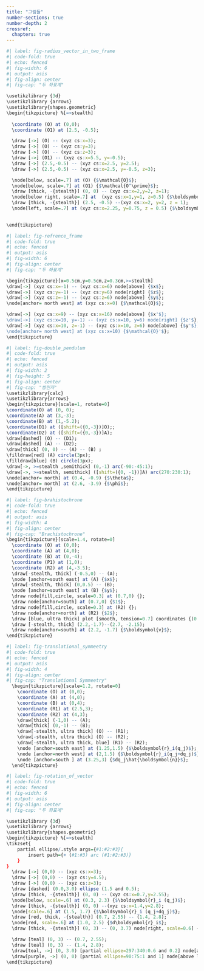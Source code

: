 ```yaml
---
title: "그림들"
number-sections: true
number-depth: 2
crossref:
  chapters: true
---
```


```r
#| label: fig-radius_vector_in_two_frame
#| code-fold: true
#| echo: fenced
#| fig-width: 6
#| output: asis
#| fig-align: center
#| fig-cap: "두 좌표계"

\usetikzlibrary {3d} 
\usetikzlibrary {arrows}
\usetikzlibrary{shapes.geometric}
\begin{tikzpicture} %[=>stealth]
  
  \coordinate (O) at (0,0);
  \coordinate (O1) at (2.5, -0.5);

  \draw [->] (O) -- (xyz cs:x=3);
  \draw [->] (O) -- (xyz cs:y=3);
  \draw [->] (O) -- (xyz cs:z=3); 
  \draw [->] (O1) -- (xyz cs:x=5.5, y=-0.5);
  \draw [->] (2.5,-0.5) -- (xyz cs:x=2.5, y=2.5);
  \draw [->] (2.5,-0.5) -- (xyz cs:x=2.5, y=-0.5, z=3); 

  \node[below, scale=.7] at (O) {$\mathcal{O}$};
  \node[below, scale=.7] at (O1) {$\mathcal{O^\prime}$};
  \draw [thick, -{stealth}] (0, 0) -- (xyz cs:x=2,y=2, z=1);
  \node[below right, scale=.7] at  (xyz cs:x=1,y=1, z=0.5) {$\boldsymbol{r}$};
  \draw [thick, -{stealth}] (2.5, -0.5) --(xyz cs:x=2, y=2, z = 1);
  \node[left, scale=.7] at (xyz cs:x=2.25, y=0.75, z = 0.5) {$\boldsymbol{r}^\prime$};

  
\end{tikzpicture}
```

```r
#| label: fig-refrence_frame
#| code-fold: true
#| echo: fenced
#| output: asis
#| fig-width: 6
#| fig-align: center
#| fig-cap: "두 좌표계"

\begin{tikzpicture}[x=0.5cm,y=0.5cm,z=0.3cm,>=stealth]
\draw[->] (xyz cs:x=-1) -- (xyz cs:x=6) node[above] {$x$};
\draw[->] (xyz cs:y=-1) -- (xyz cs:y=6) node[right] {$z$};
\draw[->] (xyz cs:z=-1) -- (xyz cs:z=6) node[above] {$y$};
\node[anchor= north west] at (xyz cs:x=0) {$\mathcal{O}$};

\draw[->] (xyz cs:x=9) -- (xyz cs:x=16) node[above] {$x'$};
\draw[->] (xyz cs:x=10, y=-1) -- (xyz cs:x=10, y=6) node[right] {$z'$};
\draw[->] (xyz cs:x=10, z=-1) -- (xyz cs:x=10, z=6) node[above] {$y'$};
\node[anchor= north west] at (xyz cs:x=10) {$\mathcal{O}'$};
\end{tikzpicture}
```

```r
#| label: fig-double_pendulum
#| code-fold: true
#| echo: fenced
#| output: asis
#| fig-width: 2
#| fig-height: 5
#| fig-align: center
#| fig-cap: "쌍진자"
\usetikzlibrary{calc}
\usetikzlibrary{arrows}
\begin{tikzpicture}[scale=1, rotate=0]
\coordinate(O) at (0, 0);
\coordinate(A) at (3,-3);
\coordinate(B) at (1,-5.2);
\coordinate(D1) at ([shift=({0,-3})]O);;
\coordinate(D2) at ([shift=({0,-3})]A);
\draw[dashed] (O) -- (D1);
\draw[dashed] (A) -- (D2);
\draw[thick] (0, 0) -- (A) -- (B) ;
\filldraw[red] (A) circle(3px);
\filldraw[blue] (B) circle(3px);
\draw[->, >=stealth ,semithick] (0,-1) arc(-90:-45:1);
\draw[->, >=stealth, semithick] ([shift=({0, -1})]A) arc(270:230:1);
\node[anchor= north] at (0.4, -0.9) {$\theta$};
\node[anchor= north] at (2.6, -3.9) {$\phi$};
\end{tikzpicture}
```

```r
#| label: fig-brahistochrone
#| code-fold: true
#| echo: fenced
#| output: asis
#| fig-width: 4
#| fig-align: center
#| fig-cap: "Brachistochrone"
\begin{tikzpicture}[scale=1.4, rotate=0]
  \coordinate (O) at (0,0);
  \coordinate (A) at (4,0);
  \coordinate (B) at (0,-4);
  \coordinate (P1) at (1,0);
  \coordinate (R2) at (4,-3.5);
  \draw[-stealth, thick] (-0.5,0) -- (A);
  \node [anchor=south east] at (A) {$x$};
  \draw[-stealth, thick] (0,0.5) -- (B);
  \node [anchor=south east] at (B) {$y$};
  \draw node[fill,circle, scale=0.3] at (0.7,0) {};
  \draw node[anchor=south] at (0.7,0) {$1$};
  \draw node[fill,circle, scale=0.3] at (R2) {};
  \draw node[anchor=north] at (R2) {$2$};
  \draw [blue, ultra thick] plot [smooth, tension=0.7] coordinates {(0.7,0) (1.5,-0.5) (2,-1.7) (2.5, -2.3) (3.4,-2.9) (4,-3.5)};
  \draw [-stealth, thick] (2.2,-1.7)--(2.7, -2.15);
  \draw node[anchor=south] at (2.2, -1.7) {$\boldsymbol{v}$};
\end{tikzpicture}
```

```r
#| label: fig-translational_symmeetry
#| code-fold: true
#| echo: fenced
#| output: asis
#| fig-width: 4
#| fig-align: center
#| fig-cap: "Translational Symmeetry"
  \begin{tikzpicture}[scale=1.2, rotate=0]
    \coordinate (O) at (0,0);
    \coordinate (A) at (4,0);
    \coordinate (B) at (0,4);
    \coordinate (R1) at (2.5,3);
    \coordinate (R2) at (4,3);
    \draw[thick] (-1,0) -- (A);
    \draw[thick] (0,-1) -- (B);
    \draw[-stealth, ultra thick] (O) -- (R1);
    \draw[-stealth, ultra thick] (O) -- (R2);
    \draw[-stealth, ultra thick, blue] (R1) -- (R2);
    \node [anchor=south east] at (1.25,1.5) {$\boldsymbol{r}_i(q_j)$};
    \node [anchor=north west] at (2,1.5) {$\boldsymbol{r}_i(q_j+dq_j)$};
    \node [anchor=south ] at (3.25,3) {$dq_j\hat{\boldsymbol{n}}$};
  \end{tikzpicture}
``` 

```r
#| label: fig-rotation_of_vector
#| code-fold: true
#| echo: fenced
#| fig-width: 6
#| output: asis
#| fig-align: center
#| fig-cap: "두 좌표계"

\usetikzlibrary {3d} 
\usetikzlibrary {arrows}
\usetikzlibrary{shapes.geometric}
\begin{tikzpicture} %[=>stealth]
\tikzset{
    partial ellipse/.style args={#1:#2:#3}{
        insert path={+ (#1:#3) arc (#1:#2:#3)}
    }
}
  \draw [->] (0,0) -- (xyz cs:x=3);
  \draw [->] (0,0) -- (xyz cs:y=4.5);
  \draw [->] (0,0) -- (xyz cs:z=3); 
  \draw [dashed] (0.0,3.0) ellipse (1.5 and 0.5);
  \draw [thick, -{stealth}] (0, 0) -- (xyz cs:x=0.7,y=2.55);
  \node[below, scale=.6] at (0.3, 2.3) {$\boldsymbol{r}_i (q_j)$};
  \draw [thick, -{stealth}] (0, 0) --(xyz cs:x=1.4,y=2.8);
  \node[scale=.6] at (1.5, 1.7) {$\boldsymbol{r}_i (q_j+dq_j)$};
  \draw [red, thick, -{stealth}] (0.7, 2.55) -- (1.4, 2.8);
  \node[red, scale=.6] at (1.0, 2.5) {$d\boldsymbol{r}_i$};
  \draw [thick, -{stealth}] (0, 3) -- (0, 3.7) node[right, scale=0.6] {$\;\hat{\boldsymbol{n}}$};

  \draw [teal] (0, 3) -- (0.7, 2.55);
  \draw [teal] (0, 3) -- (1.4, 2.8);
  \draw[teal, ->] (0, 3.0) [partial ellipse=297:340:0.6 and 0.2] node[above, scale=0.6] {$dq_j$} ;
  \draw[purple, ->] (0, 0) [partial ellipse=90:75:1 and 1] node[above left, scale=0.6] {$\theta$} ;
\end{tikzpicture}
```